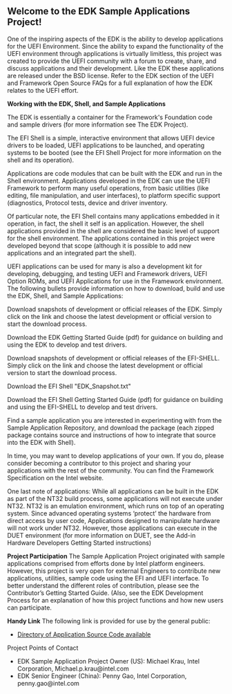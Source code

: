 <!-- [[Category:EDK]] -->
{{project-summary
|sum=EDK Applications|cat=development-platform
|lic=[http://www.opensource.org/licenses/bsd-license.php BSD]
|own={{sfuser|michaelkrau}}
|docs=http://sourceforge.net/projects/edk-apps/files/edk-apps
|src=https://edk-apps.svn.sourceforge.net/svnroot/edk-apps/trunk
|dev=http://sourceforge.net/projects/edk-apps/develop}}

== Welcome to the '''EDK Sample Applications Project'''! ==
One of the inspiring aspects of the EDK is the ability to develop applications for the UEFI Environment.  Since the ability to expand the functionality of the UEFI environment through applications is virtually limitless, this project was created to provide the UEFI community with a forum to create, share, and discuss applications and their development. Like the EDK these applications are released under the BSD license. Refer to the EDK section of the UEFI and Framework Open Source FAQs for a full explanation of how the EDK relates to the UEFI effort. 


'''Working with the EDK, Shell, and Sample Applications'''

The EDK is essentially a container for the Framework's Foundation code and sample drivers (for more information see The EDK Project). 


The EFI Shell is a simple, interactive environment that allows UEFI device drivers to be loaded, UEFI applications to be launched, and operating systems to be booted (see the EFI Shell Project for more information on the shell and its operation).  


Applications are code modules that can be built with the EDK and run in the Shell environment.  Applications developed in the EDK can use the UEFI Framework to perform many useful operations, from basic utilities (like editing, file manipulation, and user interfaces), to platform specific support (diagnostics, Protocol tests, device and driver inventory.   


Of particular note, the EFI Shell contains many applications embedded in it operation, in fact, the shell it self is an application.  However, the shell applications provided in the shell are considered the basic level of support for the shell environment.  The applications contained in this project were developed beyond that scope (although it is possible to add new applications and an integrated part the shell).   


UEFI applications can be used for many  is also a development kit for developing, debugging, and testing UEFI and Framework drivers, UEFI Option ROMs, and UEFI Applications for use in the Framework environment. The following bullets provide information on how to download, build and use the EDK, Shell, and Sample Applications: 


Download snapshots of development or official releases of the EDK. Simply click on the link and choose the latest development or official version to start the download process. 

Download the EDK Getting Started Guide (pdf) for guidance on building and using the EDK to develop and test drivers. 

Download snapshots of development or official releases of the EFI-SHELL. Simply click on the link and choose the latest development or official version to start the download process. 

Download the EFI Shell "EDK_Snapshot.txt" 

Download the EFI Shell Getting Started Guide (pdf) for guidance on building and using the EFI-SHELL to develop and test drivers. 

Find a sample application you are interested in experimenting with from the Sample Application Repository, and download the package (each zipped package contains source and instructions of how to integrate that source into the EDK with Shell).

In time, you may want to develop applications of your own.  If you do, please consider becoming a contributor to this project and sharing your applications with the rest of the community.  You can find the Framework Specification on the Intel website.

One last note of applications: While all applications can be built in the EDK as part of the NT32 build process, some applications will not execute under NT32.  NT32 is an emulation environment, which runs on top of an operating system. Since advanced operating systems ‘protect’ the hardware from direct access by user code, Applications designed to manipulate hardware will not work under NT32.  However, those applications can execute in the DUET environment (for more information on DUET, see the Add-in Hardware Developers Getting Started instructions) 


'''Project Participation'''
The Sample Application Project originated with sample applications comprised from efforts done by Intel platform engineers.  However, this project is very open for external Engineers to contribute new applications, utilities, sample code using the EFI and UEFI interface. 
To better understand the different roles of contribution, please see the Contributor’s Getting Started Guide.   (Also, see the EDK Development Process for an explanation of how this project functions and how new users can participate.

'''Handy Link'''
The following link is provided for use by the general public: 

*[http://sourceforge.net/projects/edk-apps/files/ Directory of Application Source Code available] 


Project Points of Contact
* EDK Sample Application Project Owner (US): Michael Krau, Intel Corporation, Michael.p.krau@intel.com 
* EDK Senior Engineer (China): Penny Gao, Intel Corporation, penny.gao@intel.com